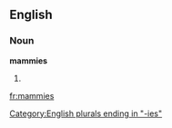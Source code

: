 ==English==

===Noun===
'''mammies'''

# {{plural of|[[mammy]]}}

[[Category:English plurals ending in "-ies"]]

[[fr:mammies]]